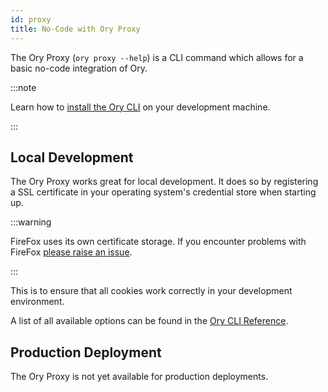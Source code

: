 ```yaml
---
id: proxy
title: No-Code with Ory Proxy
---
```


The Ory Proxy (`ory proxy --help`) is a CLI command which allows for a basic
no-code integration of Ory.

:::note

Learn how to [install the Ory CLI](./ory-cli-install-use.mdx) on your development
machine.

:::

## Local Development

The Ory Proxy works great for local development. It does so by registering a SSL
certificate in your operating system's credential store when starting up.

:::warning

FireFox uses its own certificate storage. If you encounter problems with FireFox
[please raise an issue](https://github.com/ory/platform/issues/new).

:::

This is to ensure that all cookies work correctly in your development
environment.

A list of all available options can be found in the
[Ory CLI Reference](../cli/ory.md).

## Production Deployment

The Ory Proxy is not yet available for production deployments.
